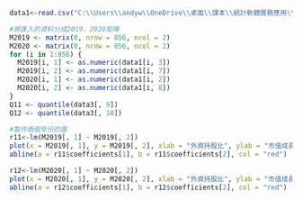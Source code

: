 ```r
data1<-read.csv("C:\\Users\\andyw\\OneDrive\\桌面\\課本\\統計軟體實務應用\\data1.csv")

#將匯入的資料分成2019、2020矩陣
M2019 <- matrix(0, nrow = 856, ncol = 2)
M2020 <- matrix(0, nrow = 856, ncol = 2)
for (i in 1:856) {
  M2019[i, 1] <- as.numeric(data1[i, 3])
  M2019[i, 2] <- as.numeric(data1[i, 7])
  M2020[i, 1] <- as.numeric(data1[i, 2])
  M2020[i, 2] <- as.numeric(data1[i, 8])
}
Q11 <- quantile(data3[, 9])
Q12 <- quantile(data3[, 10])

#製作兩個年份的圖
r11<-lm(M2019[, 1] ~ M2019[, 2])
plot(x = M2019[, 1], y = M2019[, 2], xlab = "外資持股比", ylab = "市值成長率", main = "2019")
abline(a = r11$coefficients[1], b = r11$coefficients[2], col = "red")

r12<-lm(M2020[, 1] ~ M2020[, 2])
plot(x = M2020[, 1], y = M2020[, 2], xlab = "外資持股比", ylab = "市值成長率", main = "2020")
abline(a = r12$coefficients[1], b = r12$coefficients[2], col = "red")
```
